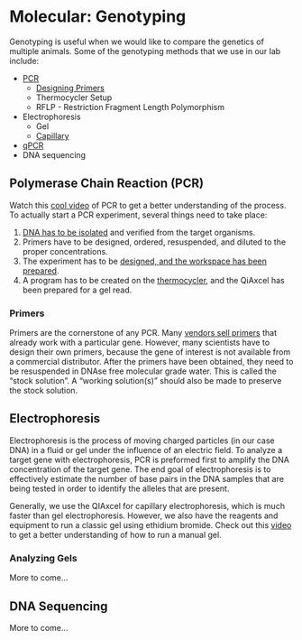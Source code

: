 # Molecular: Genotyping {#molecular_genotyping}

Genotyping is useful when we would like to compare the genetics of multiple animals.  Some of the genotyping methods that we use in our lab include:

* [PCR](#pcr_protocol)
    * [Designing Primers](#design_primers)
    * Thermocycler Setup
    * RFLP - Restriction Fragment Length Polymorphism
* Electrophoresis
    * Gel
    * [Capillary](#capillary_electrophoresis)
* [qPCR](#qpcr_protocol)
* DNA sequencing

## Polymerase Chain Reaction (PCR)

Watch this [cool video](https://www.youtube.com/watch?v=2KoLnIwoZKU) of PCR to get a better understanding of the process.  To actually start a PCR experiment, several things need to take place:

1. [DNA has to be isolated](#dna_isolation) and verified from the target organisms.
2. Primers have to be designed, ordered, resuspended, and diluted to the proper concentrations.
3. The experiment has to be [designed, and the workspace has been prepared](#noteworthy_techniques).
4. A program has to be created on the [thermocycler](#thermocycler), and the QiAxcel has been prepared for a gel read.

### Primers

Primers are the cornerstone of any PCR.  Many [vendors sell primers](#quartzy) that already work with a particular gene.  However, many scientists have to design their own primers, because the gene of interest is not available from a commercial distributor.  After the primers have been obtained, they need to be resuspended in DNAse free molecular grade water.  This is called the "stock solution".  A "working solution(s)" should also be made to preserve the stock solution.

## Electrophoresis

Electrophoresis is the process of moving charged particles (in our case DNA) in a fluid or gel under the influence of an electric field.  To analyze a target gene with electrophoresis, PCR is preformed first to amplify the DNA concentration of the target gene.  The end goal of electrophoresis is to effectively estimate the number of base pairs in the DNA samples that are being tested in order to identify the alleles that are present.

Generally, we use the QIAxcel for capillary electrophoresis, which is much faster than gel electrophoresis.  However, we also have the reagents and equipment to run a classic gel using ethidium bromide.  Check out this [video](https://www.youtube.com/watch?v=sSKls2kNC4U&list=PLe4H-Q82aBZDV_E7q5-lUAPPkcfVgOquZ&index=5) to get a better understanding of how to run a manual gel.

### Analyzing Gels

More to come...

## DNA Sequencing {#dna_sequencing}

More to come...
